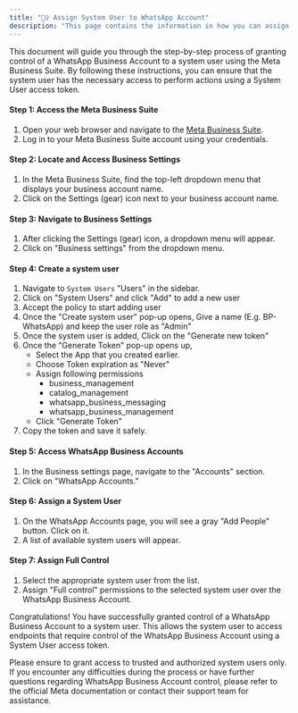 ```yaml
---
title: "🦸‍♀️ Assign System User to WhatsApp Account"
description: "This page contains the information in how you can assign system user to the WhatsApp Account"
---
```


This document will guide you through the step-by-step process of granting control of a WhatsApp Business Account to a system user using the Meta Business Suite. By following these instructions, you can ensure that the system user has the necessary access to perform actions using a System User access token.

#### **Step 1: Access the Meta Business Suite**

1. Open your web browser and navigate to the [Meta Business Suite](https://business.facebook.com/).
2. Log in to your Meta Business Suite account using your credentials.

#### **Step 2: Locate and Access Business Settings**

1. In the Meta Business Suite, find the top-left dropdown menu that displays your business account name.
2. Click on the Settings (gear) icon next to your business account name.

#### **Step 3: Navigate to Business Settings**

1. After clicking the Settings (gear) icon, a dropdown menu will appear.
2. Click on "Business settings" from the dropdown menu.

#### **Step 4: Create a system user**

1. Navigate to `System Users` "Users" in the sidebar.
2. Click on "System Users" and click "Add" to add a new user
3. Accept the policy to start adding user
4. Once the "Create system user" pop-up opens, Give a name (E.g. BP-WhatsApp) and keep the user role as "Admin"
5. Once the system user is added, Click on the "Generate new token"
6. Once the "Generate Token" pop-up opens up,
   - Select the App that you created earlier.
   - Choose Token expiration as "Never"
   - Assign following permissions
     - business_management
     - catalog_management
     - whatsapp_business_messaging
     - whatsapp_business_management
   - Click "Generate Token"
7. Copy the token and save it safely.

#### **Step 5: Access WhatsApp Business Accounts**

1. In the Business settings page, navigate to the "Accounts" section.
2. Click on "WhatsApp Accounts."

#### **Step 6: Assign a System User**

1. On the WhatsApp Accounts page, you will see a gray "Add People" button. Click on it.
2. A list of available system users will appear.

#### **Step 7: Assign Full Control**

1. Select the appropriate system user from the list.
2. Assign "Full control" permissions to the selected system user over the WhatsApp Business Account.

Congratulations\! You have successfully granted control of a WhatsApp Business Account to a system user. This allows the system user to access endpoints that require control of the WhatsApp Business Account using a System User access token.

Please ensure to grant access to trusted and authorized system users only. If you encounter any difficulties during the process or have further questions regarding WhatsApp Business Account control, please refer to the official Meta documentation or contact their support team for assistance.